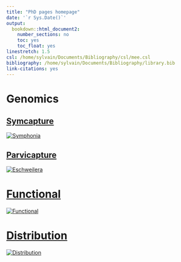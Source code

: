 ```yaml
---
title: "PhD pages homepage"
date: '`r Sys.Date()`'
output:
  bookdown::html_document2:
    number_sections: no
    toc: yes
    toc_float: yes
linestretch: 1.5
csl: /home/sylvain/Documents/Bibliography/csl/mee.csl
bibliography: /home/sylvain/Documents/Bibliography/library.bib
link-citations: yes
---
```


# Genomics

## [Symcapture](symcapture/index.html)

[![Symphonia](image/symphonia.jpg)](symcapture/index.html)

## [Parvicapture](parvicapture/index.html)

[![Eschweilera](image/eschweilera.jpg)](parvicapture/index.html)

# [Functional](functional/index.html)

[![Functional](image/functional.jpg)](functional/index.html)

# [Distribution](distribution/index.html)

[![Distribution](image/distribution.jpg)](distribution/index.html)

